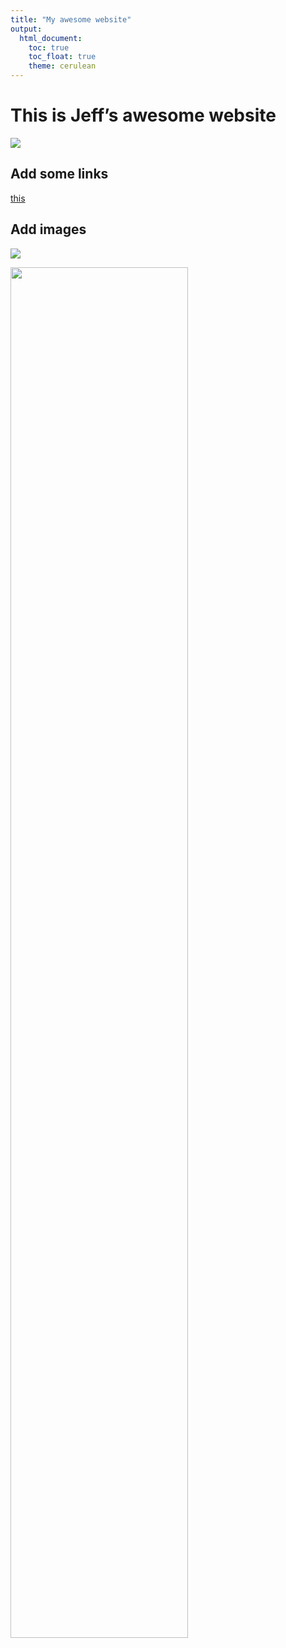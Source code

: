```yaml
---
title: "My awesome website"
output: 
  html_document:
    toc: true
    toc_float: true
    theme: cerulean
---
```


# This is Jeff's awesome website

![](https://media.giphy.com/media/drXGoW1iudhKw/giphy.gif)

## Add some links 
[this](https://www.google.com)

## Add images 
![](image.jpg)

<img src="images/image.jpg" style="width:75%">

